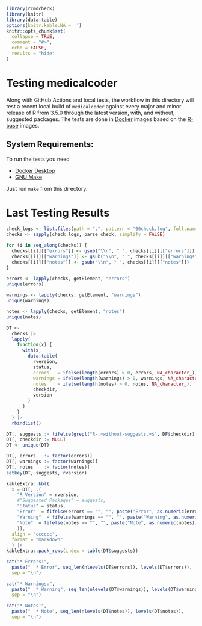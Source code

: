 <!-- README.md is generated from README.Rmd. Please edit that file -->

```r
library(rcmdcheck)
library(knitr)
library(data.table)
options(knitr.kable.NA = '')
knitr::opts_chunk$set(
  collapse = TRUE,
  comment = "#>",
  echo = FALSE,
  results = "hide"
)
```

# Testing medicalcoder

Along with GitHub Actions and local tests, the workflow in this directory will
test a recent local build of `medicalcoder` against every major and minor
release of R from 3.5.0 through the latest version, with, and without, suggested
packages.  The tests are done in [Docker](https://www.docker.com/) images based
on the [R-base](https://hub.docker.com/_/r-base) images.

## System Requirements:
To run the tests you need

* [Docker Desktop](https://www.docker.com/products/docker-desktop/)
* [GNU Make](https://www.gnu.org/software/make/)

Just run `make` from this directory.

# Last Testing Results

```r
check_logs <- list.files(path = ".", pattern = "00check.log", full.name = TRUE, recursive = TRUE)
checks <- sapply(check_logs, parse_check, simplify = FALSE)

for (i in seq_along(checks)) {
  checks[[i]][["errors"]] <- gsub("\\n", " ", checks[[i]][["errors"]])
  checks[[i]][["warnings"]] <- gsub("\\n", " ", checks[[i]][["warnings"]])
  checks[[i]][["notes"]] <- gsub("\\n", " ", checks[[i]][["notes"]])
}

errors <- lapply(checks, getElement, "errors")
unique(errors)

warnings <- lapply(checks, getElement, "warnings")
unique(warnings)

notes <- lapply(checks, getElement, "notes")
unique(notes)

DT <-
  checks |>
  lapply(
    function(x) {
      with(x,
        data.table(
          rversion,
          status,
          errors   = ifelse(length(errors) > 0, errors, NA_character_),
          warnings = ifelse(length(warnings) > 0, warnings, NA_character_),
          notes    = ifelse(length(notes) > 0, notes, NA_character_),
          checkdir,
          version
        )
      )
    }
  ) |>
  rbindlist()

DT[, suggests := fifelse(grepl("R-.+without-suggests.+$", DF$checkdir), "Without Suggested Packages", "With Suggested Packages")]
DT[, checkdir := NULL]
DT <- unique(DT)

DT[, errors   := factor(errors)]
DT[, warnings := factor(warnings)]
DT[, notes    := factor(notes)]
setkey(DT, suggests, rversion)
```

```r
kableExtra::kbl(
  x = DT[, .(
    "R Version" = rversion,
    #"Suggested Packages" = suggests,
    "Status" = status,
    "Error"  = fifelse(errors == "", "", paste("Error", as.numeric(errors))),
    "Warning"  = fifelse(warnings == "", "", paste("Warning", as.numeric(warnings))),
    "Note"  = fifelse(notes == "", "", paste("Note", as.numeric(notes)))
    )],
  align = "cccccc",
  format = "markdown"
  ) |>
kableExtra::pack_rows(index = table(DT$suggests))

cat("* Errors:",
  paste("  * Error", seq_len(nlevels(DT$errors)), levels(DT$errors)),
  sep = "\n")

cat("* Warnings:",
  paste("  * Warning", seq_len(nlevels(DT$warnings)), levels(DT$warnings)),
  sep = "\n")

cat("* Notes:",
  paste("  * Note", seq_len(nlevels(DT$notes)), levels(DT$notes)),
  sep = "\n")
```

